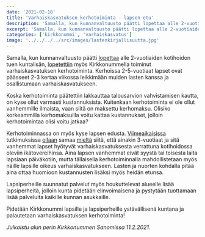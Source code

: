 ```yaml
---
date: '2021-02-18'
title: 'Varhaiskasvatuksen kerhotoiminta - lapsen etu'
description: 'Samalla, kun kunnanvaltuusto päätti lopettaa alle 2-vuotiaiden kotihoidontuen kuntalisän, lopetettiin myös Kirkkonummella toiminut varhaiskasvatuksen kerhotoiminta.'
excerpt: 'Samalla, kun kunnanvaltuusto päätti lopettaa alle 2-vuotiaiden kotihoidontuen kuntalisän, lopetettiin myös Kirkkonummella toiminut varhaiskasvatuksen kerhotoiminta.'
categories: ['kirkkonummi', 'varhaiskasvatus']
image: '../../../../src/images/lastenkirjallisuutta.jpg'
---
```


Samalla, kun kunnanvaltuusto päätti [lopettaa](https://www.kirkkonummi.fi/kotihoidon-tuen-kuntalisa-182019-alkaen) alle 2-vuotiaiden kotihoidon tuen kuntalisän, [lopetettiin](https://www.kirkkonummi.fi/kerhot-1) myös Kirkkonummella toiminut varhaiskasvatuksen kerhotoiminta. Kerhoissa 2-5-vuotiaat lapset ovat päässeet 2-3 kertaa viikossa leikkimään muiden lasten kanssa ja osallistumaan varhaiskasvatukseen.

Koska kerhotoiminta päätettiin lakkauttaa talousarvion vahvistamisen kautta, on kyse ollut varmasti kustannuksista. Kuitenkaan kerhotoiminta ei ole ollut vanhemmille ilmaista, vaan siitä on maksettu kerhomaksu. Olisiko korkeammilla kerhomaksuilla voitu kattaa kustannukset, jolloin kerhotoimintaa olisi voitu jatkaa?

Kerhotoiminnassa on myös kyse lapsen edusta. [Viimeaikaisissa](https://www.is.fi/kotimaa/art-2000007611438.html) tutkimuksissa [ollaan](https://yle.fi/uutiset/3-10226728) samaa [mieltä](https://www.iltalehti.fi/kotimaa/a/201708142200326641) siitä, että ainakin 3-vuotiaat ja sitä vanhemmat lapset hyötyvät varhaiskasvatuksesta verrattuna kotihoidossa oleviin ikätovereihinsa. Aina lapsen vanhemmat eivät syystä tai toisesta laita lapsiaan päiväkotiin, mutta tällaisella kerhotoiminnalla mahdollistetaan myös näille lapsille oikeus varhaiskasvatukseen. Lasten ja nuorten kohdalla pitää aina ottaa huomioon kustannusten lisäksi myös heidän etunsa.

Lapsiperheille suunnatut palvelut myös houkuttelevat alueelle lisää lapsiperheitä, jolloin kunta pidetään elinvoimaisena ja pystytään tuottamaan lisää palveluita kaikille kunnan asukkaille.

Pidetään Kirkkonummi lapsille ja lapsiperheille ystävällisenä kuntana ja palautetaan varhaiskasvatuksen kerhotoiminta!

_Julkaistu alun perin Kirkkonummen Sanomissa 11.2.2021._
